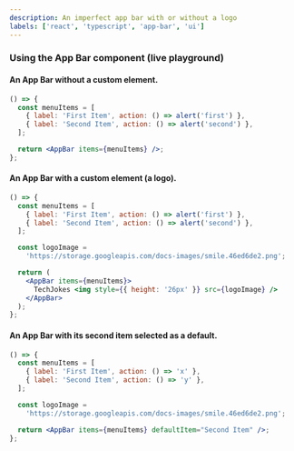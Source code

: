 ```yaml
---
description: An imperfect app bar with or without a logo
labels: ['react', 'typescript', 'app-bar', 'ui']
---
```



### Using the App Bar component (live playground)

#### An App Bar without a custom element.

```jsx live
() => {
  const menuItems = [
    { label: 'First Item', action: () => alert('first') },
    { label: 'Second Item', action: () => alert('second') },
  ];

  return <AppBar items={menuItems} />;
};
```

#### An App Bar with a custom element (a logo).

```jsx live
() => {
  const menuItems = [
    { label: 'First Item', action: () => alert('first') },
    { label: 'Second Item', action: () => alert('second') },
  ];

  const logoImage =
    'https://storage.googleapis.com/docs-images/smile.46ed6de2.png';

  return (
    <AppBar items={menuItems}>
      TechJokes <img style={{ height: '26px' }} src={logoImage} />
    </AppBar>
  );
};
```

#### An App Bar with its second item selected as a default.

```jsx live
() => {
  const menuItems = [
    { label: 'First Item', action: () => 'x' },
    { label: 'Second Item', action: () => 'y' },
  ];

  const logoImage =
    'https://storage.googleapis.com/docs-images/smile.46ed6de2.png';

  return <AppBar items={menuItems} defaultItem="Second Item" />;
};
```

